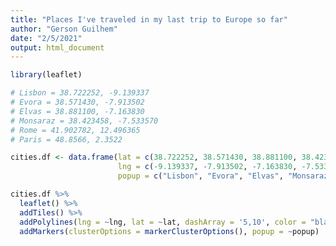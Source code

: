 ```yaml
---
title: "Places I've traveled in my last trip to Europe so far"
author: "Gerson Guilhem"
date: "2/5/2021"
output: html_document
---
```


```r
library(leaflet)

# Lisbon = 38.722252, -9.139337
# Evora = 38.571430, -7.913502
# Elvas = 38.881100, -7.163830
# Monsaraz = 38.423458, -7.533570
# Rome = 41.902782, 12.496365
# Paris = 48.8566, 2.3522

cities.df <- data.frame(lat = c(38.722252, 38.571430, 38.881100, 38.423458, 41.902782, 48.8566),
                        lng = c(-9.139337, -7.913502, -7.163830, -7.533570, 12.496365, 2.3522),
                        popup = c("Lisbon", "Evora", "Elvas", "Monsaraz", "Rome", "Paris"))

cities.df %>%
  leaflet() %>%
  addTiles() %>%
  addPolylines(lng = ~lng, lat = ~lat, dashArray = '5,10', color = "black") %>%
  addMarkers(clusterOptions = markerClusterOptions(), popup = ~popup)

```